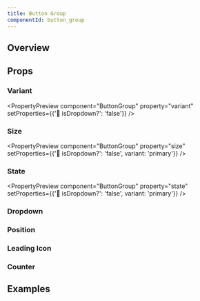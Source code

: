 ```yaml
---
title: Button Group
componentId: button_group
---
```



## Overview

<Overview component="ButtonGroup" />

## Props

<PropertyOverview component="ButtonGroup" />

### Variant

<PropertyPreview component="ButtonGroup" property="variant" setProperties={{'🔽 isDropdown?': 'false'}} />

### Size

<PropertyPreview
  component="ButtonGroup"
  property="size"
  setProperties={{'🔽 isDropdown?': 'false', variant: 'primary'}}
/>

### State

<PropertyPreview
  component="ButtonGroup"
  property="state"
  setProperties={{'🔽 isDropdown?': 'false', variant: 'primary'}}
/>

### Dropdown

<PropertyPreview component="button" property="🔽 isDropdown?" />

### Position

<PropertyPreview component="button" property="position" />

### Leading Icon

<PropertyPreview component="button" property="⬅️ leadingIcon?" />

### Counter

<PropertyPreview component="button" property="➡️ counter?" />

## Examples

<Examples component="ButtonGroup" />
